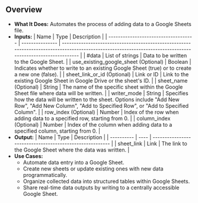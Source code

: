 ## Overview

- **What It Does:** Automates the process of adding data to a Google Sheets file.
- **Inputs:**
  | Name | Type | Description |
  | ------------------------------------ | --------------- | ----------------------------------------------------------------------------------------------------------------------------------------------------------- |
  | #data | List of strings | Data to be written to the Google Sheet. |
  | use_existing_google_sheet (Optional) | Boolean | Indicates whether to write to an existing Google Sheet (true) or to create a new one (false). |
  | sheet_link_or_id (Optional) | Link or ID | Link to the existing Google Sheet in Google Drive or the sheet's ID. |
  | sheet_name (Optional) | String | The name of the specific sheet within the Google Sheet file where data will be written. |
  | writer_mode | String | Specifies how the data will be written to the sheet. Options include "Add New Row", "Add New Column", "Add to Specified Row", or "Add to Specified Column". |
  | row_index (Optional) | Number | Index of the row when adding data to a specified row, starting from 0. |
  | column_index (Optional) | Number | Index of the column when adding data to a specified column, starting from 0. |
- **Output:**
  | Name | Type | Description |
  | ---------- | ---- | -------------------------------------------------------- |
  | sheet_link | Link | The link to the Google Sheet where the data was written. |
- **Use Cases:**
  - Automate data entry into a Google Sheet.
  - Create new sheets or update existing ones with new data programmatically.
  - Organize collected data into structured tables within Google Sheets.
  - Share real-time data outputs by writing to a centrally accessible Google Sheet.

